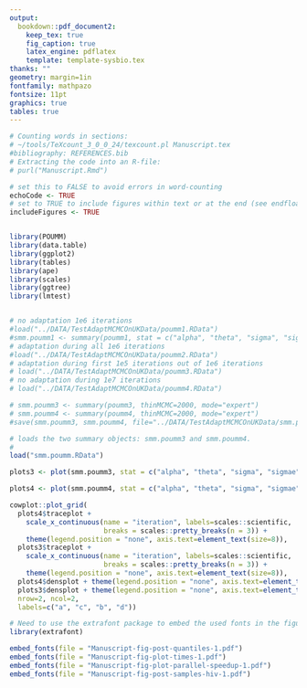 ```yaml
---
output: 
  bookdown::pdf_document2:
    keep_tex: true
    fig_caption: true
    latex_engine: pdflatex
    template: template-sysbio.tex
thanks: ""
geometry: margin=1in
fontfamily: mathpazo
fontsize: 11pt
graphics: true
tables: true
---
```


```r
# Counting words in sections:
# ~/tools/TeXcount_3_0_0_24/texcount.pl Manuscript.tex 
#bibliography: REFERENCES.bib
# Extracting the code into an R-file:
# purl("Manuscript.Rmd")

# set this to FALSE to avoid errors in word-counting
echoCode <- TRUE
# set to TRUE to include figures within text or at the end (see endfloat package in template-file); this does not matter for supplementary figures which generated separately at the end of this file.
includeFigures <- TRUE


library(POUMM)
library(data.table)
library(ggplot2)
library(tables)
library(ape)
library(scales)
library(ggtree)
library(lmtest)



```

```r
# no adaptation 1e6 iterations
#load("../DATA/TestAdaptMCMCOnUKData/poumm1.RData")
#smm.poumm1 <- summary(poumm1, stat = c("alpha", "theta", "sigma", "sigmae", "g0"))
# adaptation during all 1e6 iterations
#load("../DATA/TestAdaptMCMCOnUKData/poumm2.RData")
# adaptation during first 1e5 iterations out of 1e6 iterations
# load("../DATA/TestAdaptMCMCOnUKData/poumm3.RData")
# no adaptation during 1e7 iterations
# load("../DATA/TestAdaptMCMCOnUKData/poumm4.RData")

# smm.poumm3 <- summary(poumm3, thinMCMC=2000, mode="expert")
# smm.poumm4 <- summary(poumm4, thinMCMC=2000, mode="expert")
#save(smm.poumm3, smm.poumm4, file="../DATA/TestAdaptMCMCOnUKData/smm.poumm.RData")

# loads the two summary objects: smm.poumm3 and smm.poumm4. 
# 
load("smm.poumm.RData")

plots3 <- plot(smm.poumm3, stat = c("alpha", "theta", "sigma", "sigmae"), doPlot=FALSE)

plots4 <- plot(smm.poumm4, stat = c("alpha", "theta", "sigma", "sigmae"), doPlot=FALSE)
```

```r
cowplot::plot_grid(
  plots4$traceplot + 
    scale_x_continuous(name = "iteration", labels=scales::scientific, 
                       breaks = scales::pretty_breaks(n = 3)) +
    theme(legend.position = "none", axis.text=element_text(size=8)),
  plots3$traceplot + 
    scale_x_continuous(name = "iteration", labels=scales::scientific,
                       breaks = scales::pretty_breaks(n = 3)) +
    theme(legend.position = "none", axis.text=element_text(size=8)),
  plots4$densplot + theme(legend.position = "none", axis.text=element_text(size=8)),
  plots3$densplot + theme(legend.position = "none", axis.text=element_text(size=8)),
  nrow=2, ncol=2, 
  labels=c("a", "c", "b", "d"))
```


```r

# Need to use the extrafont package to embed the used fonts in the figures.
library(extrafont)

embed_fonts(file = "Manuscript-fig-post-quantiles-1.pdf")
embed_fonts(file = "Manuscript-fig-plot-times-1.pdf")
embed_fonts(file = "Manuscript-fig-plot-parallel-speedup-1.pdf")
embed_fonts(file = "Manuscript-fig-post-samples-hiv-1.pdf")
```
